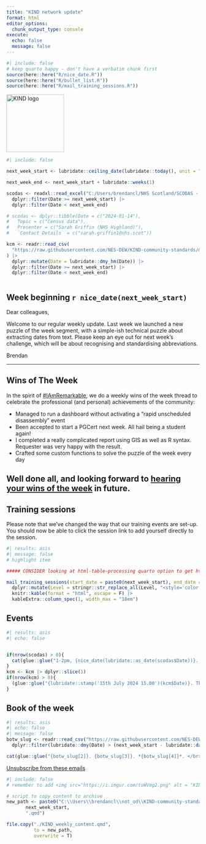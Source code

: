 ---
title: "KIND network update"
format: html
editor_options: 
  chunk_output_type: console
execute:
  echo: false
  message: false
---

```{r}
#| include: false
# keep quarto happy - don't have a verbatim chunk first
source(here::here("R/nice_date.R"))
source(here::here("R/bullet_list.R"))
source(here::here("R/mail_training_sessions.R"))

```

```{=html}
<img src="https://i.imgur.com/iJIRbhV.png" alt = "KIND logo" height="150">
```

```{r}
#| include: false

next_week_start <- lubridate::ceiling_date(lubridate::today(), unit = "week", week_start = 1)

next_week_end <- next_week_start + lubridate::weeks(1)

scodas <- readxl::read_excel("C:/Users/brendancl/NHS Scotland/SCODAS - SCODAS oversight group - SCODAS oversight group/Schedule/SCODAS Schedule and Future Topics.xlsx") |>
  dplyr::filter(Date >= next_week_start) |>
  dplyr::filter(Date < next_week_end)

# scodas <- dplyr::tibble(Date = c("2024-01-14"),
#   Topic = c("Census data"),
#   Presenter = c("Sarah Griffin (NHS Highland)"),
#   `Contact Details` = c("sarah.griffin1@nhs.scot"))

kcm <- readr::read_csv(
  "https://raw.githubusercontent.com/NES-DEW/KIND-community-standards/main/data/KIND_community_meetups.csv"
) |>
  dplyr::mutate(Date = lubridate::dmy_hm(Date)) |>
  dplyr::filter(Date >= next_week_start) |>
  dplyr::filter(Date < next_week_end)



```

## Week beginning `r nice_date(next_week_start)`

Dear colleagues, 

Welcome to our regular weekly update. Last week we launched a new puzzle of the week segment, with a simple-ish technical puzzle about extracting dates from text. Please keep an eye out for next week's challenge, which will be about recognising and standardising abbreviations.

Brendan

---

## Wins of The Week
In the spirit of [#IAmRemarkable](https://www.rmrkblty.org/iamremarkable), we do a weekly wins of the week thread to celebrate the professional (and personal) achievements of the community:

+ Managed to run a dashboard without activating a "rapid unscheduled disassembly" event
+ Been accepted to start a PGCert next week. All hail being a student again!
+ I completed a really complicated report using GIS as well as R syntax. Requester was very happy with the result.
+ Crafted some custom functions to solve the puzzle of the week every day

Well done all, and looking forward to [hearing your wins of the week](https://forms.office.com/e/8DgpNP6rcK) in future.
---

## Training sessions

Please note that we've changed the way that our training events are set-up. You should now be able to click the session link to add yourself directly to the session.

```{r}
#| results: asis
#| message: false
# highlight item

##### CONSIDER looking at html-table-processing quarto option to get html tables to behave

mail_training_sessions(start_date = paste0(next_week_start), end_date =   paste0(next_week_end)) |>
  dplyr::mutate(Level = stringr::str_replace_all(Level, "<style='color:red'>", "")) |>
  knitr::kable(format = "html", escape = F) |>
  kableExtra::column_spec(1, width_max = "18em")

```

## Events

```{r}
#| results: asis
#| echo: false


if(nrow(scodas) > 0){
  cat(glue::glue("1-2pm, {nice_date(lubridate::as_date(scodas$Date))}. The Scottish Community of Data Analysts is a community of practice for those working with data in territorial NHS Boards. Next week, the presenter will be [{scodas$Presenter} - {scodas$Topic}](https://teams.microsoft.com/l/meetup-join/19%3a109a603c446743308bff6588820372a9%40thread.tacv2/1671457631308?context=%7b%22Tid%22%3a%2210efe0bd-a030-4bca-809c-b5e6745e499a%22%2c%22Oid%22%3a%2284150c3d-baed-4515-8eee-8f13ed0d9650%22%7d)."))
}
kcm <- kcm |> dplyr::slice(1)
if(nrow(kcm) > 0){
  (glue::glue("{lubridate::stamp('15th July 2024 15.00')(kcm$Date)}. The KIND community meetup is our regular social learning event. Next week, the presenter will be [{kcm$Speaker} - {kcm$Title}](kcm$Link)."))
}

```

## Book of the week

```{r}
#| results: asis
#| echo: false
#| message: false
botw_slug <- readr::read_csv("https://raw.githubusercontent.com/NES-DEW/KIND-community-standards/main/data/KIND_book_of_the_week.csv") |>
  dplyr::filter(lubridate::dmy(Date) > (next_week_start - lubridate::days(7)))

cat(glue::glue("{botw_slug[2]}. {botw_slug[3]}. *{botw_slug[4]}*. </br> ISBN {botw_slug[5]}, <a href='{botw_slug[6]}'>Worldcat</a>.</br></br> {botw_slug[8]}"))
```

[Unsubscribe from these emails](https://forms.office.com/r/t97cZDiw7y)

```{r}
#| include: false
# remember to add <img src="https://i.imgur.com/toWVmg2.png" alt = "KIND logo">

# script to copy content to archive
new_path <- paste0("C:\\Users\\brendancl\\not_od\\KIND-community-standards\\ml_archive\\KIND_weekly_update_",
       next_week_start,
       ".qmd")

file.copy("./KIND_weekly_content.qmd",
          to = new_path,
          overwrite = T)

```
